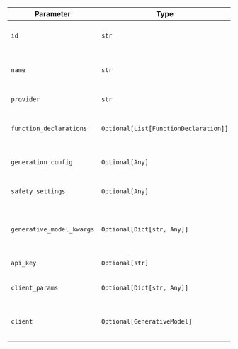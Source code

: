 | Parameter                 | Type                                  | Default                  | Description                                            |
| ------------------------- | ------------------------------------- | ------------------------ | ------------------------------------------------------ |
| `id`                      | `str`                                 | `"gemini-2.0-flash-exp"` | The specific Gemini model ID to use.                   |
| `name`                    | `str`                                 | `"Gemini"`               | The name of this Gemini model instance.                |
| `provider`                | `str`                                 | `"Google"`               | The provider of the model.                             |
| `function_declarations`   | `Optional[List[FunctionDeclaration]]` | `None`                   | List of function declarations for the model.           |
| `generation_config`       | `Optional[Any]`                       | `None`                   | Configuration for text generation.                     |
| `safety_settings`         | `Optional[Any]`                       | `None`                   | Safety settings for the model.                         |
| `generative_model_kwargs` | `Optional[Dict[str, Any]]`           | `None`                   | Additional keyword arguments for the generative model. |
| `api_key`                 | `Optional[str]`                       | `None`                   | API key for authentication.                            |
| `client_params`           | `Optional[Dict[str, Any]]`           | `None`                   | Additional parameters for the client.                  |
| `client`                  | `Optional[GenerativeModel]`          | `None`                   | The underlying generative model client.                |
